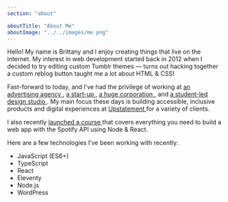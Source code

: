 ```yaml
---
section: "about"

aboutTitle: "About Me"
aboutImage: "../../images/me.png"
---
```


<p>
  Hello! My name is Brittany and I enjoy creating things that live on the
  internet. My interest in web development started back in 2012 when I decided
  to try editing custom Tumblr themes — turns out hacking together a custom
  reblog button taught me a lot about HTML & CSS!
</p>

<p>
  Fast-forward to today, and I’ve had the privilege of working at
  <a
    class="sectionLink"
    target="_blank"
    rel="noreferrer"
    href="https://us.mullenlowe.com/"
  >
    an advertising agency
  </a>, <a
    class="sectionLink"
    target="_blank"
    rel="noreferrer"
    href="https://starry.com/"
  >
    a start-up
  </a>, <a
    class="sectionLink"
    target="_blank"
    rel="noreferrer"
    href="https://www.apple.com/"
  >
    a huge corporation
  </a>, and
  <a
    class="sectionLink"
    target="_blank"
    rel="noreferrer"
    href="https://scout.camd.northeastern.edu/"
  >
    a student-led design studio
  </a>
  . My main focus these days is building accessible, inclusive products and digital
  experiences at
  <a
    class="sectionLink"
    target="_blank"
    rel="noreferrer"
    href="https://upstatement.com/"
  >
    Upstatement
  </a>
  for a variety of clients.
</p>

<p>
  I also recently
  <a
    class="sectionLink"
    target="_blank"
    rel="noreferrer"
    href="https://www.newline.co/courses/build-a-spotify-connected-app"
  >
    launched a course
  </a>
  that covers everything you need to build a web app with the Spotify API using
  Node & React.
</p>

<p>Here are a few technologies I’ve been working with recently:</p>

<ul>
  <li className="listItem">JavaScript (ES6+)</li>
  <li className="listItem">TypeScript</li>
  <li className="listItem">React</li>
  <li className="listItem">Eleventy</li>
  <li className="listItem">Node.js</li>
  <li className="listItem">WordPress</li>
</ul>
